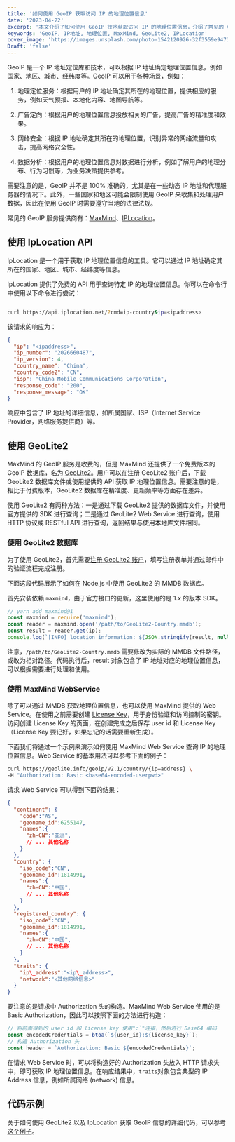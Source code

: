 ```yaml
---
title: '如何使用 GeoIP 获取访问 IP 的地理位置信息'
date: '2023-04-22'
excerpt: '本文介绍了如何使用 GeoIP 技术获取访问 IP 的地理位置信息，介绍了常见的 GeoIP 服务提供商、使用场景以及使用 MaxMind GeoLite2 数据库和 Web Service 的方法。'
keywords: 'GeoIP, IP地址, 地理位置, MaxMind, GeoLite2, IPLocation'
cover_image: 'https://images.unsplash.com/photo-1542120926-32f3559e9473?ixlib=rb-4.0.3&ixid=MnwxMjA3fDB8MHxwaG90by1wYWdlfHx8fGVufDB8fHx8&auto=format&fit=crop&w=2940&q=80'
Draft: 'false'
---
```


GeoIP 是一个 IP 地址定位库和技术，可以根据 IP 地址确定地理位置信息，例如国家、地区、城市、经纬度等。GeoIP 可以用于各种场景，例如：

1. 地理定位服务：根据用户的 IP 地址确定其所在的地理位置，提供相应的服务，例如天气预报、本地化内容、地图导航等。

2. 广告定向：根据用户的地理位置信息投放相关的广告，提高广告的精准度和效果。

3. 网络安全：根据 IP 地址确定其所在的地理位置，识别异常的网络流量和攻击，提高网络安全性。

4. 数据分析：根据用户的地理位置信息对数据进行分析，例如了解用户的地理分布、行为习惯等，为业务决策提供参考。

需要注意的是，GeoIP 并不是 100% 准确的，尤其是在一些动态 IP 地址和代理服务器的情况下。此外，一些国家和地区可能会限制使用 GeoIP 来收集和处理用户数据，因此在使用 GeoIP 时需要遵守当地的法律法规。

常见的 GeoIP 服务提供商有：[MaxMind](https://www.maxmind.com/en/home)、[IPLocation](https://www.iplocation.net/)。

## 使用 IpLocation API ##

IpLocation 是一个用于获取 IP 地理位置信息的工具。它可以通过 IP 地址确定其所在的国家、地区、城市、经纬度等信息。

IpLocation 提供了免费的 API 用于查询特定 IP 的地理位置信息。你可以在命令行中使用以下命令进行尝试：

```bash

curl https://api.iplocation.net/?cmd=ip-country&ip=<ipaddress>

```

该请求的响应为：

```json
{
  "ip": "<ipaddress>",
  "ip_number": "2026660487",
  "ip_version": 4,
  "country_name": "China",
  "country_code2": "CN",
  "isp": "China Mobile Communications Corporation",
  "response_code": "200",
  "response_message": "OK"
}
```

响应中包含了 IP 地址的详细信息，如所属国家、ISP（Internet Service Provider，网络服务提供商）等。

## 使用 GeoLite2 ##

MaxMind 的 GeoIP 服务是收费的，但是 MaxMind 还提供了一个免费版本的 GeoIP 数据库，名为 [GeoLite2](https://dev.maxmind.com/geoip/geolite2-free-geolocation-data)。用户可以在注册 GeoLite2 账户后，下载 GeoLite2 数据库文件或使用提供的 API 获取 IP 地理位置信息。需要注意的是，相比于付费版本，GeoLite2 数据库在精准度、更新频率等方面存在差异。

使用 GeoLite2 有两种方法：一是通过下载 GeoLite2 提供的数据库文件，并使用官方提供的 SDK 进行查询；二是通过 GeoLite2 Web Service 进行查询，使用 HTTP 协议或 RESTful API 进行查询，返回结果与使用本地库文件相同。

### 使用 GeoLite2 数据库 ###

为了使用 GeoLite2，首先需要[注册 GeoLite2 账户](https://www.maxmind.com/en/geolite2/signup)，填写注册表单并通过邮件中的验证流程完成注册。

下面这段代码展示了如何在 Node.js 中使用 GeoLite2 的 MMDB 数据库。

首先安装依赖 `maxmind`，由于官方接口的更新，这里使用的是 1.x 的版本 SDK。

```js
// yarn add maxmind@1
const maxmind = require('maxmind');
const reader = maxmind.open('/path/to/GeoLite2-Country.mmdb');
const result = reader.get(ip);
console.log(`[INFO] location information: ${JSON.stringify(result, null, 2)}`);
```

注意，`/path/to/GeoLite2-Country.mmdb` 需要修改为实际的 MMDB 文件路径，或改为相对路径。代码执行后，result 对象包含了 IP 地址对应的地理位置信息，可以根据需要进行处理和使用。

### 使用 MaxMind WebService ###

除了可以通过 MMDB 获取地理位置信息，也可以使用 MaxMind 提供的 Web Service。在使用之前需要创建 [License Key](https://www.maxmind.com/en/accounts/current/license-key)，用于身份验证和访问控制的密钥。访问创建 License Key 的页面，在创建完成之后保存 user id 和 License Key（License Key 要记好，如果忘记的话需要重新生成）。

下面我们将通过一个示例来演示如何使用 MaxMind Web Service 查询 IP 的地理位置信息。Web Service 的基本用法可以参考下面的例子：

```bash
curl https://geolite.info/geoip/v2.1/country/{ip—address} \
-H "Authorization: Basic <base64-encoded-userpwd>"
```

请求 Web Service 可以得到下面的结果：

```json
{
  "continent": {
    "code":"AS",
    "geoname_id":6255147,
    "names":{
      "zh-CN":"亚洲",
      // ... 其他名称
    }
  },
  "country": {
    "iso_code":"CN",
    "geoname_id":1814991,
    "names":{
      "zh-CN":"中国",
      // ... 其他名称
    }
  },
  "registered_country": {
    "iso_code":"CN",
    "geoname_id":1814991,
    "names":{
      "zh-CN":"中国",
      // ... 其他名称
    }
  },
  "traits": {
    "ip\_address":"<ip\_address>",
    "network":"<其他网络信息>"
  }
}
```

要注意的是请求中 Authorization 头的构造。MaxMind Web Service 使用的是 Basic Authorization，因此可以按照下面的方法进行构造：

```js
// 将前面得到的 user id 和 license key 使用":`"连接，然后进行 Base64 编码
const encodedCredentials = btoa(`${user_id}:${license_key}`);
// 构造 Authorization 头
const header = `Authorization: Basic ${encodedCredentials}`;
```

在请求 Web Service 时，可以将构造好的 Authorization 头放入 HTTP 请求头中，即可获取 IP 地理位置信息。在响应结果中，`traits`对象包含典型的 IP Address 信息，例如所属网络 (network) 信息。

## 代码示例 ##

关于如何使用 GeoLite2 以及 IpLocation 获取 GeoIP 信息的详细代码，可以参考[这个例子](https://codesandbox.io/p/sandbox/geoip-in-nodejs-6wqop5)。
